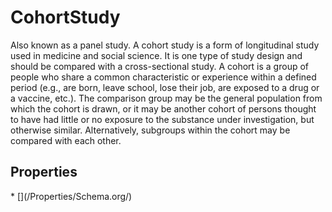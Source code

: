# CohortStudy

Also known as a panel study. A cohort study is a form of longitudinal study used in medicine and social science. It is one type of study design and should be compared with a cross-sectional study.  A cohort is a group of people who share a common characteristic or experience within a defined period (e.g., are born, leave school, lose their job, are exposed to a drug or a vaccine, etc.). The comparison group may be the general population from which the cohort is drawn, or it may be another cohort of persons thought to have had little or no exposure to the substance under investigation, but otherwise similar. Alternatively, subgroups within the cohort may be compared with each other.

## Properties

<Grid>
* [](/Properties/Schema.org/)

</Grid>

